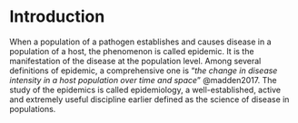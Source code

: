 # Introduction

When a population of a pathogen establishes and causes disease in a population of a host, the phenomenon is called epidemic. It is the manifestation of the disease at the population level. Among several definitions of epidemic, a comprehensive one is "*the change in disease intensity in a host population over time and space*" @madden2017. The study of the epidemics is called epidemiology, a well-established, active and extremely useful discipline earlier defined as the science of disease in populations.
